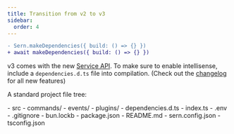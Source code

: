 ```yaml
---
title: Transition from v2 to v3
sidebar:
  order: 4
---
```


```diff title="src/index.ts" lang="ts" showLineNumbers=false
- Sern.makeDependencies({ build: () => {} })
+ await makeDependencies({ build: () => {} })
```

v3 comes with the new [Service API](../services). To make sure to enable intellisense,
include a `dependencies.d.ts` file into compilation. (Check out the [changelog](../../../blog/3.0.0) for all new features)


A standard project file tree: <br />


<FileTree>
- src
  - commands/
  - events/
  - plugins/
  - dependencies.d.ts
  - index.ts
- .env
- .gitignore
- bun.lockb
- package.json
- README.md
- sern.config.json
- tsconfig.json
</FileTree>

